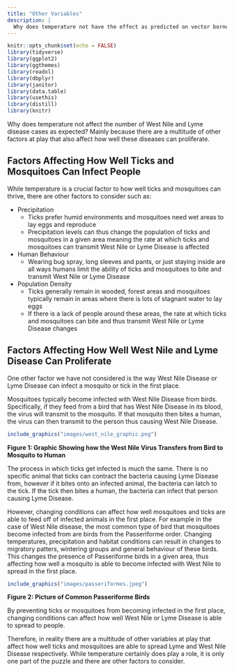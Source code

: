 ```yaml
---
title: "Other Variables"
description: |
  Why does temperature not have the effect as predicted on vector borne diseases?
---
```


```r
knitr::opts_chunk$set(echo = FALSE)
library(tidyverse)
library(ggplot2)
library(ggthemes)
library(readxl)
library(dbplyr)
library(janitor)
library(data.table)
library(usethis)
library(distill)
library(knitr)
```

Why does temperature not affect the number of West Nile and Lyme disease cases as expected? Mainly because there are a multitude of other factors at play that also affect how well these diseases can proliferate.

## Factors Affecting How Well Ticks and Mosquitoes Can Infect People

While temperature is a crucial factor to how well ticks and mosquitoes can thrive, there are other factors to consider such as:

* Precipitation
  + Ticks prefer humid environments and mosquitoes need wet areas to lay eggs and reproduce
  + Precipitation levels can thus change the population of ticks and mosquitoes in a given area meaning the rate at which ticks and mosquitoes can transmit West Nile or Lyme Disease is affected
* Human Behaviour
  + Wearing bug spray, long sleeves and pants, or just staying inside are all ways humans limit the ability of ticks and mosquitoes to bite and transmit West Nile or Lyme Disease
* Population Density
  + Ticks generally remain in wooded, forest areas and mosquitoes typically remain in areas where there is lots of stagnant water to lay eggs
  + If there is a lack of people around these areas, the rate at which ticks and mosquitoes can bite and thus transmit West Nile or Lyme Disease changes

## Factors Affecting How Well West Nile and Lyme Disease Can Proliferate

One other factor we have not considered is the way West Nile Disease or Lyme Disease can infect a mosquito or tick in the first place.

Mosquitoes typically become infected with West Nile Disease from birds. Specifically, if they feed from a bird that has West Nile Disease in its blood, the virus will transmit to the mosquito. If that mosquito then bites a human, the virus can then transmit to the person thus causing West Nile Disease.

```r
include_graphics("images/west_nile_graphic.png")
```
**Figure 1: Graphic Showing how the West Nile Virus Transfers from Bird to Mosquito to Human**

The process in which ticks get infected is much the same. There is no specific animal that ticks can contract the bacteria causing Lyme Disease from, however if it bites onto an infected animal, the bacteria can latch to the tick. If the tick then bites a human, the bacteria can infect that person causing Lyme Disease.

However, changing conditions can affect how well mosquitoes and ticks are able to feed off of infected animals in the first place. For example in the case of West Nile disease, the most common type of bird that mosquitoes become infected from are birds from the Passeriforme order. Changing temperatures, precipitation and habitat conditions can result in changes to migratory patters, wintering groups and general behaviour of these birds. This changes the presence of Passeriforme birds in a given area, thus affecting how well a mosquito is able to become infected with West Nile to spread in the first place.

```r
include_graphics("images/passeriformes.jpeg")
```
**Figure 2: Picture of Common Passeriforme Birds**

By preventing ticks or mosquitoes from becoming infected in the first place, changing conditions can affect how well West Nile or Lyme Disease is able to spread to people.

Therefore, in reality there are a multitude of other variables at play that affect how well ticks and mosquitoes are able to spread Lyme and West Nile Disease respectively. While temperature certainly does play a role, it is only one part of the puzzle and there are other factors to consider.